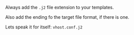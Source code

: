 <Tip>

Always add the `.j2` file extension to your templates.

Also add the ending fo the target file format, if there is one.

Lets speak it for itself: `vhost.conf.j2`

</Tip>
